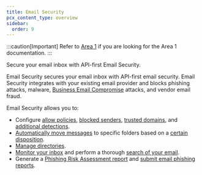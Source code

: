 ```yaml
---
title: Email Security
pcx_content_type: overview
sidebar:
  order: 9
---
```



:::caution[Important]
Refer to [Area 1](/email-security/) if you are looking for the Area 1 documentation.
:::

<Description>
Secure your email inbox with API-first Email Security.
</Description>

Email Security secures your email inbox with API-first email security. Email Security integrates with your existing email provider and blocks phishing attacks, malware, [Business Email Compromise](https://www.cloudflare.com/en-gb/learning/email-security/business-email-compromise-bec/) attacks, and vendor email fraud.

Email Security allows you to:

- Configure [allow policies](/cloudflare-one/email-security/detection-settings/allow-policies/), [blocked senders](/cloudflare-one/email-security/detection-settings/blocked-senders/), [trusted domains](/cloudflare-one/email-security/detection-settings/trusted-domains/), and [additional detections](/cloudflare-one/email-security/detection-settings/additional-detections/).
- [Automatically move messages](/cloudflare-one/email-security/auto-moves/) to specific folders based on a [certain disposition](/cloudflare-one/email-security/reference/dispositions-and-attributes/).
- [Manage directories](/cloudflare-one/email-security/directories/).
- [Monitor your inbox](/cloudflare-one/insights/email-monitoring/) and perform a thorough [search of your email](/cloudflare-one/insights/email-monitoring/search-email/).
- Generate a [Phishing Risk Assessment report](/cloudflare-one/insights/email-monitoring/phishing-report/) and [submit email phishing reports](/cloudflare-one/insights/email-monitoring/phish-submissions/).